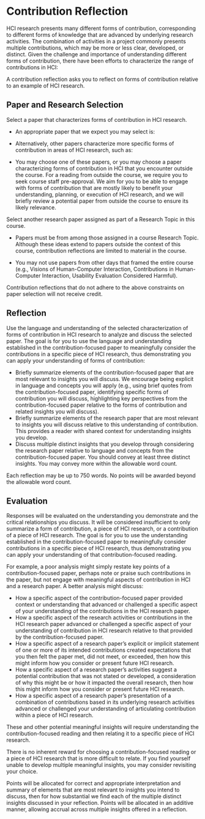 
# Contribution Reflection

<UnderDevelopment display={true} />

HCI research presents many different forms of contribution,
corresponding to different forms of knowledge that are advanced by underlying research activities.
The combination of activities in a project commonly presents multiple contributions,
which may be more or less clear, developed, or distinct.
Given the challenge and importance of understanding different forms of contribution,
there have been efforts to characterize the range of contributions in HCI:

<FormattedReading outerComponent="p" reading={courseData.readingContributionWobbrockKientz} />

A contribution reflection asks you to reflect on forms of contribution relative to an example of HCI research.

## Paper and Research Selection

Select a paper that characterizes forms of contribution in HCI research.

- An appropriate paper that we expect you may select is:

  <FormattedReading outerComponent="p" reading={courseData.readingContributionWobbrockKientz} />

- Alternatively, other papers characterize more specific forms of contribution in areas of HCI research, such as:

  <FormattedReading outerComponent="p" reading={courseData.readingContributionFogarty} />

- You may choose one of these papers,
  or you may choose a paper characterizing forms of contribution in HCI that you encounter outside the course.
  For a reading from outside the course, we require you to seek course staff pre-approval.
  We aim for you to be able to engage with forms of contribution that are
  mostly likely to benefit your understanding, planning, or execution of HCI research,
  and we will briefly review a potential paper from outside the course to ensure its likely relevance.

Select another research paper assigned as part of a Research Topic in this course.

- Papers must be from among those assigned in a course Research Topic.
  Although these ideas extend to papers outside the context of this course,
  contribution reflections are limited to material in the course.

- You may not use papers from other days that framed the entire course
  (e.g., Visions of Human-Computer Interaction, Contributions in Human-Computer Interaction, Usability Evaluation Considered Harmful).

Contribution reflections that do not adhere to the above constraints on paper selection will not receive credit.

## Reflection

Use the language and understanding of the selected characterization
of forms of contribution in HCI research to analyze and discuss the selected paper.
The goal is for you to use the language and understanding established in the contribution-focused paper
to meaningfully consider the contributions in a specific piece of HCI research,
thus demonstrating you can apply your understanding of forms of contribution:

- Briefly summarize elements of the contribution-focused paper that are most relevant to insights you will discuss.
  We encourage being explicit in language and concepts you will apply
  (e.g., using brief quotes from the contribution-focused paper,
  identifying specific forms of contribution you will discuss,
  highlighting key perspectives from the contribution-focused paper
  relative to the forms of contribution and related insights you will discuss).
- Briefly summarize elements of the research paper that are most relevant
  to insights you will discuss relative to this understanding of contribution.
  This provides a reader with shared context for understanding insights you develop.
- Discuss multiple distinct insights that you develop through considering the research paper
  relative to language and concepts from the contribution-focused paper.
  You should convey at least three distinct insights.
  You may convey more within the allowable word count.

Each reflection may be up to 750 words. No points will be awarded beyond the allowable word count.

## Evaluation

Responses will be evaluated on the understanding you demonstrate and the critical relationships you discuss.
It will be considered insufficient to only summarize a form of contribution,
a piece of HCI research, or a contribution of a piece of HCI research.
The goal is for you to use the understanding established in the contribution-focused paper
to meaningfully consider contributions in a specific piece of HCI research,
thus demonstrating you can apply your understanding of that contribution-focused reading.

For example, a poor analysis might simply restate key points of a contribution-focused paper,
perhaps note or praise such contributions in the paper,
but not engage with meaningful aspects of contribution in HCI and a research paper.
A better analysis might discuss:

-	How a specific aspect of the contribution-focused paper provided context or understanding
    that advanced or challenged a specific aspect of your understanding of the contributions in the HCI research paper.
-	How a specific aspect of the research activities or contributions in the HCI research paper
    advanced or challenged a specific aspect of your understanding of contribution in HCI research
    relative to that provided by the contribution-focused paper.
-	How a specific aspect of a research paper’s explicit or implicit statement of one or more of its intended contributions
    created expectations that you then felt the paper met, did not meet, or exceeded,
    then how this might inform how you consider or present future HCI research.
-	How a specific aspect of a research paper’s activities suggest a potential contribution that was not stated or developed,
    a consideration of why this might be or how it impacted the overall research,
    then how this might inform how you consider or present future HCI research.
-	How a specific aspect of a research paper’s presentation of
    a combination of contributions based in its underlying research activities
    advanced or challenged your understanding of articulating contribution within a piece of HCI research.

These and other potential meaningful insights will require understanding the contribution-focused reading
and then relating it to a specific piece of HCI research.

There is no inherent reward for choosing a contribution-focused reading or a piece of HCI research that is more difficult to relate.
If you find yourself unable to develop multiple meaningful insights, you may consider revisiting your choice.

Points will be allocated for correct and appropriate interpretation and summary of elements that are most relevant to insights you intend to discuss,
then for how substantial we find each of the multiple distinct insights discussed in your reflection.
Points will be allocated in an additive manner, allowing accrual across multiple insights offered in a reflection.

